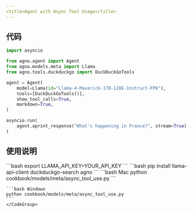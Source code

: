 ```yaml
---
<title>Agent with Async Tool Usage</title>
---
```

## 代码

```python cookbook/models/meta/async_tool_use.py
import asyncio

from agno.agent import Agent
from agno.models.meta import Llama
from agno.tools.duckduckgo import DuckDuckGoTools

agent = Agent(
    model=Llama(id="Llama-4-Maverick-17B-128E-Instruct-FP8"),
    tools=[DuckDuckGoTools()],
    show_tool_calls=True,
    markdown=True,
)

asyncio.run(
    agent.aprint_response("What's happening in France?", stream=True)
)
```

## 使用说明

<Steps>
  <Snippet file="create-venv-step.mdx" />

  <Step title="设置您的 LLAMA API 密钥">
    ```bash
    export LLAMA_API_KEY=YOUR_API_KEY
    ```
  </Step>

  <Step title="安装库">
    ```bash
    pip install llama-api-client duckduckgo-search agno
    ```
  </Step>

  <Step title="运行智能体">
    <CodeGroup>
    ```bash Mac
    python cookbook/models/meta/async_tool_use.py
    ```

    ```bash Windows
    python cookbook/models/meta/async_tool_use.py
    ```
    </CodeGroup>
  </Step>
</Steps>